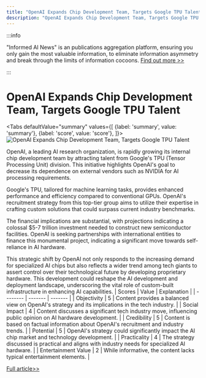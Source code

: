 ```yaml
---
title: "OpenAI Expands Chip Development Team, Targets Google TPU Talent"
description: "OpenAI Expands Chip Development Team, Targets Google TPU Talent"
---
```



:::info

"Informed AI News" is an publications aggregation platform, ensuring you only gain the most valuable information, to eliminate information asymmetry and break through the limits of information cocoons.  [Find out more >>](/)

:::

# OpenAI Expands Chip Development Team, Targets Google TPU Talent


<Tabs
	defaultValue="summary"
	values={[
	{label: 'summary', value: 'summary'},
	{label: 'score', value: 'score'},
]}>
<TabItem value="summary">
<img
  src="https://image.informedainews.com/2024/06/09/Ar-fqe-1717900339-0.jpg"
  alt="OpenAI Expands Chip Development Team, Targets Google TPU Talent"
/>



OpenAI, a leading AI research organization, is rapidly growing its internal chip development team by attracting talent from Google's TPU (Tensor Processing Unit) division. This initiative highlights OpenAI's goal to decrease its dependence on external vendors such as NVIDIA for AI processing requirements.

Google's TPU, tailored for machine learning tasks, provides enhanced performance and efficiency compared to conventional GPUs. OpenAI's recruitment strategy from this top-tier group aims to utilize their expertise in crafting custom solutions that could surpass current industry benchmarks.

The financial implications are substantial, with projections indicating a colossal $5-7 trillion investment needed to construct new semiconductor facilities. OpenAI is seeking partnerships with international entities to finance this monumental project, indicating a significant move towards self-reliance in AI hardware.

This strategic shift by OpenAI not only responds to the increasing demand for specialized AI chips but also reflects a wider trend among tech giants to assert control over their technological future by developing proprietary hardware. This development could reshape the AI development and deployment landscape, underscoring the vital role of custom-built infrastructure in enhancing AI capabilities.
</TabItem>
<TabItem value="score">
	| Scores     | Value   | Explanation |
	| -------- | ------- | ------- |
	| Objectivity  | 5    | Content provides a balanced view on OpenAI's strategy and its implications in the tech industry.    |
	| Social Impact | 4     | Content discusses a significant tech industry move, influencing public opinion on AI hardware development.    |
	| Credibility    | 5    | Content is based on factual information about OpenAI's recruitment and industry trends.    |
	| Potential    | 5    | OpenAI's strategy could significantly impact the AI chip market and technology development.    |
	| Practicality    | 4    | The strategy discussed is practical and aligns with industry needs for specialized AI hardware.    |
	| Entertainment Value    | 2    | While informative, the content lacks typical entertainment elements.    |
</TabItem>
</Tabs>

[Full article>>](https://www.36kr.com/p/2810744264526087)
